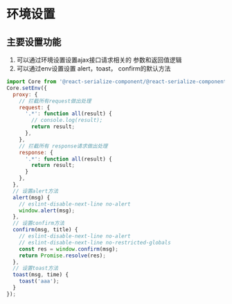 # 环境设置

## 主要设置功能
1. 可以通过环境设置设置ajax接口请求相关的 参数和返回值逻辑
2. 可以通过env设置设置 alert，toast， confirm的默认方法

``` js
import Core from '@react-serialize-component/@react-serialize-component/antd'
Core.setEnv({
  proxy: {
    // 拦截所有request做出处理
    request: {
      '.*': function all(result) {
        // console.log(result);
        return result;
      },
    },
    // 拦截所有 response请求做出处理
    response: {
      '.*': function all(result) {
        return result;
      }
    },
  },
  // 设置alert方法
  alert(msg) {
    // eslint-disable-next-line no-alert
    window.alert(msg);
  },
  // 设置confirm方法
  confirm(msg, title) {
    // eslint-disable-next-line no-alert
    // eslint-disable-next-line no-restricted-globals
    const res = window.confirm(msg);
    return Promise.resolve(res);
  },
  // 设置toast方法
  toast(msg, time) {
    toast('aaa');
  }
});
```
